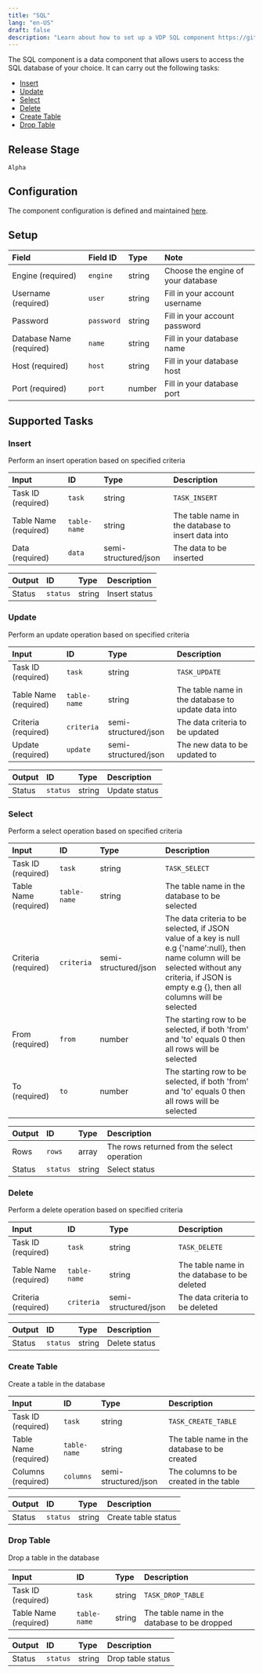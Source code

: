 ```yaml
---
title: "SQL"
lang: "en-US"
draft: false
description: "Learn about how to set up a VDP SQL component https://github.com/instill-ai/instill-core"
---
```


The SQL component is a data component that allows users to access the SQL database of your choice.
It can carry out the following tasks:

- [Insert](#insert)
- [Update](#update)
- [Select](#select)
- [Delete](#delete)
- [Create Table](#create-table)
- [Drop Table](#drop-table)



## Release Stage

`Alpha`



## Configuration

The component configuration is defined and maintained [here](https://github.com/instill-ai/component/blob/main/data/sql/v0/config/definition.json).




## Setup


| Field | Field ID | Type | Note |
| :--- | :--- | :--- | :--- |
| Engine (required) | `engine` | string | Choose the engine of your database |
| Username (required) | `user` | string | Fill in your account username |
| Password | `password` | string | Fill in your account password |
| Database Name (required) | `name` | string | Fill in your database name |
| Host (required) | `host` | string | Fill in your database host |
| Port (required) | `port` | number | Fill in your database port |




## Supported Tasks

### Insert

Perform an insert operation based on specified criteria


| Input | ID | Type | Description |
| :--- | :--- | :--- | :--- |
| Task ID (required) | `task` | string | `TASK_INSERT` |
| Table Name (required) | `table-name` | string | The table name in the database to insert data into |
| Data (required) | `data` | semi-structured/json | The data to be inserted |



| Output | ID | Type | Description |
| :--- | :--- | :--- | :--- |
| Status | `status` | string | Insert status |






### Update

Perform an update operation based on specified criteria


| Input | ID | Type | Description |
| :--- | :--- | :--- | :--- |
| Task ID (required) | `task` | string | `TASK_UPDATE` |
| Table Name (required) | `table-name` | string | The table name in the database to update data into |
| Criteria (required) | `criteria` | semi-structured/json | The data criteria to be updated |
| Update (required) | `update` | semi-structured/json | The new data to be updated to |



| Output | ID | Type | Description |
| :--- | :--- | :--- | :--- |
| Status | `status` | string | Update status |






### Select

Perform a select operation based on specified criteria


| Input | ID | Type | Description |
| :--- | :--- | :--- | :--- |
| Task ID (required) | `task` | string | `TASK_SELECT` |
| Table Name (required) | `table-name` | string | The table name in the database to be selected |
| Criteria (required) | `criteria` | semi-structured/json | The data criteria to be selected, if JSON value of a key is null e.g \{'name':null\}, then name column will be selected without any criteria, if JSON is empty e.g \{\}, then all columns will be selected |
| From (required) | `from` | number | The starting row to be selected, if both 'from' and 'to' equals 0 then all rows will be selected |
| To (required) | `to` | number | The starting row to be selected, if both 'from' and 'to' equals 0 then all rows will be selected |



| Output | ID | Type | Description |
| :--- | :--- | :--- | :--- |
| Rows | `rows` | array | The rows returned from the select operation |
| Status | `status` | string | Select status |






### Delete

Perform a delete operation based on specified criteria


| Input | ID | Type | Description |
| :--- | :--- | :--- | :--- |
| Task ID (required) | `task` | string | `TASK_DELETE` |
| Table Name (required) | `table-name` | string | The table name in the database to be deleted |
| Criteria (required) | `criteria` | semi-structured/json | The data criteria to be deleted |



| Output | ID | Type | Description |
| :--- | :--- | :--- | :--- |
| Status | `status` | string | Delete status |






### Create Table

Create a table in the database


| Input | ID | Type | Description |
| :--- | :--- | :--- | :--- |
| Task ID (required) | `task` | string | `TASK_CREATE_TABLE` |
| Table Name (required) | `table-name` | string | The table name in the database to be created |
| Columns (required) | `columns` | semi-structured/json | The columns to be created in the table |



| Output | ID | Type | Description |
| :--- | :--- | :--- | :--- |
| Status | `status` | string | Create table status |






### Drop Table

Drop a table in the database


| Input | ID | Type | Description |
| :--- | :--- | :--- | :--- |
| Task ID (required) | `task` | string | `TASK_DROP_TABLE` |
| Table Name (required) | `table-name` | string | The table name in the database to be dropped |



| Output | ID | Type | Description |
| :--- | :--- | :--- | :--- |
| Status | `status` | string | Drop table status |







